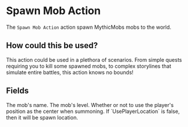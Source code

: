 
# Spawn Mob Action

The `Spawn Mob Action` action spawn MythicMobs mobs to the world.

## How could this be used?

This action could be used in a plethora of scenarios. From simple quests requiring you to kill some spawned mobs, to complex storylines that simulate entire battles, this action knows no bounds!

## Fields

<ActionsField/>

<EntryField name="Mob" required>
    The mob's name.
</EntryField>

<EntryField name="Level" required>
    The mob's level.
</EntryField>

<EntryField name="UsePlayerLocation" required>
    Whether or not to use the player's position as the center when summoning.
</EntryField>

<EntryField name="RelativeLocation" required>
    If `UsePlayerLocation` is false, then it will be spawn location.
</EntryField>
